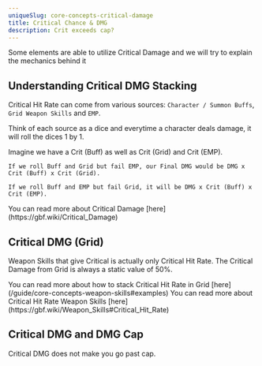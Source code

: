```yaml
---
uniqueSlug: core-concepts-critical-damage
title: Critical Chance & DMG
description: Crit exceeds cap?
---
```


Some elements are able to utilize Critical Damage and we will try to explain the mechanics behind it

## Understanding Critical DMG Stacking

Critical Hit Rate can come from various sources: `Character / Summon Buffs`, `Grid Weapon Skills` and `EMP`.

Think of each source as a dice and everytime a character deals damage,
it will roll the dices 1 by 1.

<Callout>
    Imagine we have a Crit (Buff) as well as Crit (Grid) and Crit (EMP).

    If we roll Buff and Grid but fail EMP, our Final DMG would be DMG x Crit (Buff) x Crit (Grid).

    If we roll Buff and EMP but fail Grid, it will be DMG x Crit (Buff) x Crit (EMP).

</Callout>

<Callout type="default">
    You can read more about Critical Damage
    [here](https://gbf.wiki/Critical_Damage)
</Callout>

## Critical DMG (Grid)

Weapon Skills that give Critical is actually only Critical Hit Rate.
The Critical Damage from Grid is always a static value of 50%.

<Callout type="default">
    You can read more about how to stack Critical Hit Rate
    in Grid
    [here](/guide/core-concepts-weapon-skills#examples)
</Callout>

<Callout type="default">
    You can read more about Critical Hit Rate Weapon Skills
    [here](https://gbf.wiki/Weapon_Skills#Critical_Hit_Rate)
</Callout>

## Critical DMG and DMG Cap

<Callout type="danger">
    Critical DMG does not make you go past cap.
</Callout>
